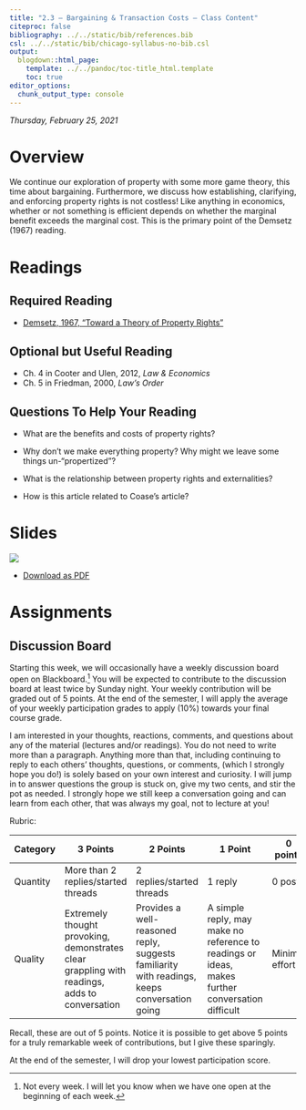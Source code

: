```yaml
---
title: "2.3 — Bargaining & Transaction Costs — Class Content"
citeproc: false
bibliography: ../../static/bib/references.bib
csl: ../../static/bib/chicago-syllabus-no-bib.csl
output:
  blogdown::html_page:
    template: ../../pandoc/toc-title_html.template
    toc: true
editor_options: 
  chunk_output_type: console
---
```


*Thursday, February 25, 2021*

# <i class="fas fa-info-circle fa-lg"></i> Overview

We continue our exploration of property with some more game theory, this time about bargaining. Furthermore, we discuss how establishing, clarifying, and enforcing property rights is not costless! Like anything in economics, whether or not something is efficient depends on whether the marginal benefit exceeds the marginal cost. This is the primary point of the Demsetz (1967) reading.

# <i class="fas fa-book-reader fa-lg"></i> Readings

## Required Reading
- [<i class="fas fa-file-pdf"></i> Demsetz, 1967, "Toward a Theory of Property Rights"](/readings/Demsetz-1967.pdf)

## Optional but Useful Reading

- <i class="fas fa-book"></i> Ch. 4 in Cooter and Ulen, 2012, *Law & Economics*
- <i class="fas fa-book"></i> Ch. 5 in Friedman, 2000, *Law's Order*

## Questions To Help Your Reading

- What are the benefits and costs of property rights?

- Why don’t we make everything property? Why might we leave some things un-“propertized”?

- What is the relationship between property rights and externalities?

- How is this article related to Coase’s article?

# <i class="fas fa-chalkboard-teacher"></i> Slides

[![](/slides/2.3-slides.png)](/slides/2.3-slides.html)

- [<i class="fas fa-file-pdf"></i> Download as PDF](/slides/2.3-slides.pdf)

# <i class="fas fa-laptop-code"></i> Assignments

## Discussion Board

Starting this week, we will occasionally have a weekly discussion board open on Blackboard.^[Not every week. I will let you know when we have one open at the beginning of each week.] You will be expected to contribute to the discussion board at least twice by Sunday night. Your weekly contribution will be graded out of 5 points. At the end of the semester, I will apply the average of your weekly participation grades to apply (10%) towards your final course grade.

I am interested in your thoughts, reactions, comments, and questions about any of the material (lectures and/or readings). You do not need to write more than a paragraph. Anything more than that, including continuing to reply to each others’ thoughts, questions, or comments, (which I strongly hope you do!) is solely based on your own interest and curiosity. I will jump in to answer questions the group is stuck on, give my two cents, and stir the pot as needed. I strongly hope we still keep a conversation going and can learn from each other, that was always my goal, not to lecture at you!

Rubric:

| Category | 3 Points | 2 Points | 1 Point | 0 points |
|----------|----------|----------|---------|----------|
| Quantity | More than 2 replies/started threads | 2 replies/started threads | 1 reply | 0 posts |
| Quality | Extremely thought provoking, demonstrates clear grappling with readings, adds to conversation | Provides a well-reasoned reply, suggests familiarity with readings, keeps conversation going | A simple reply, may make no reference to readings or ideas, makes further conversation difficult | Minimal effort |

Recall, these are out of 5 points. Notice it is possible to get above 5 points for a truly remarkable week of contributions, but I give these sparingly.

At the end of the semester, I will drop your lowest participation score.